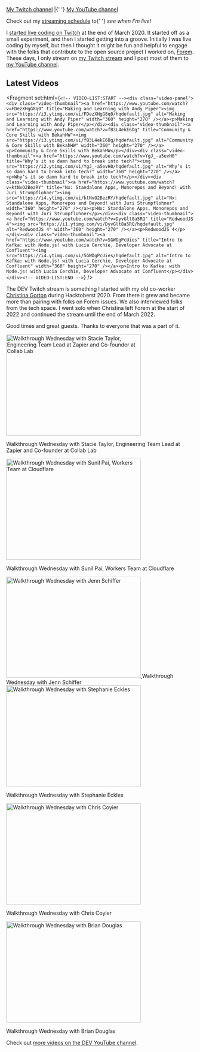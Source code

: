 
<PageLayout title="Streaming">
<nav aria-label="My channels for streaming">
  <a href="https://twitch.tv/nickytonline">My Twitch channel</a> |{' '}
  <a href="https://iamdeveloper.live">My YouTube channel</a>
</nav>

<p class="weight-bold">
  Check out my <a href="/stream-schedule">streaming schedule</a> to{' '}
  <em>see when I'm live</em>!
</p>

I [started live coding on Twitch](https://www.iamdeveloper.com/posts/i-ve-started-to-live-code-on-twitch-for-dev-13cn)
at the end of March 2020. It started off as a small experiment, and then I
started getting into a groove. Initially I was live coding by myself, but then I
thought it might be fun and helpful to engage with the folks that contribute to
the open source project I worked on, [Forem](https://github.com/forem/forem).
These days, I only stream on [my Twitch stream](https://live.iamdeveloper.com)
and I post most of them to
[my YouTube channel](https://youtube.iamdeveloper.com).

## Latest Videos

<Fragment set:html={`<!-- VIDEO-LIST:START --><div class="video-panel"><div class="video-thumbnail"><a href="https://www.youtube.com/watch?v=FDezXHgG8q0" title="Making and Learning with Andy Piper"><img src="https://i3.ytimg.com/vi/FDezXHgG8q0/hqdefault.jpg" alt="Making and Learning with Andy Piper" width="360" height="270" /></a><p>Making and Learning with Andy Piper</p></div><div class="video-thumbnail"><a href="https://www.youtube.com/watch?v=fB3L4ekE6Dg" title="Community & Core Skills with BekahHW"><img src="https://i3.ytimg.com/vi/fB3L4ekE6Dg/hqdefault.jpg" alt="Community & Core Skills with BekahHW" width="360" height="270" /></a><p>Community & Core Skills with BekahHW</p></div><div class="video-thumbnail"><a href="https://www.youtube.com/watch?v=YgJ_-a5evH0" title="Why’s it so damn hard to break into tech?"><img src="https://i2.ytimg.com/vi/YgJ_-a5evH0/hqdefault.jpg" alt="Why’s it so damn hard to break into tech?" width="360" height="270" /></a><p>Why’s it so damn hard to break into tech?</p></div><div class="video-thumbnail"><a href="https://www.youtube.com/watch?v=ktNvO2BezRY" title="Nx: Standalone Apps, Monorepos and Beyond! with Juri Strumpflohner"><img src="https://i4.ytimg.com/vi/ktNvO2BezRY/hqdefault.jpg" alt="Nx: Standalone Apps, Monorepos and Beyond! with Juri Strumpflohner" width="360" height="270" /></a><p>Nx: Standalone Apps, Monorepos and Beyond! with Juri Strumpflohner</p></div><div class="video-thumbnail"><a href="https://www.youtube.com/watch?v=DyvGlt8a5RQ" title="RedwoodJS 4"><img src="https://i1.ytimg.com/vi/DyvGlt8a5RQ/hqdefault.jpg" alt="RedwoodJS 4" width="360" height="270" /></a><p>RedwoodJS 4</p></div><div class="video-thumbnail"><a href="https://www.youtube.com/watch?v=SGWDgPcUies" title="Intro to Kafka: with Node.js! with Lucia Cerchie, Developer Advocate at Confluent"><img src="https://i4.ytimg.com/vi/SGWDgPcUies/hqdefault.jpg" alt="Intro to Kafka: with Node.js! with Lucia Cerchie, Developer Advocate at Confluent" width="360" height="270" /></a><p>Intro to Kafka: with Node.js! with Lucia Cerchie, Developer Advocate at Confluent</p></div></div><!-- VIDEO-LIST:END -->`} />

The DEV Twitch stream is something I started with my old co-worker
[Christina Gorton](https://twitter.com/coffeecraftcode) during Hacktoberst 2020.
From there it grew and became more than pairing with folks on Forem issues. We
also interviewed folks from the tech space. I went solo when Christina left
Forem at the start of 2022 and continued the stream until the end of March 2022.

Good times and great guests. Thanks to everyone that was a part of it.

<div class="video-panel">
  <div class="video-thumbnail">
    <a
      href="https://www.youtube.com/watch?v=cmooRSV4sr8"
      title="Walkthrough Wednesday with Stacie Taylor, Engineering Team Lead at Zapier and Co-founder at Collab Lab"
    >
      <img
        src="https://i4.ytimg.com/vi/cmooRSV4sr8/hqdefault.jpg"
        alt="Walkthrough Wednesday with Stacie Taylor, Engineering Team Lead at Zapier and Co-founder at Collab Lab"
        width="360"
        height="270"
      />
    </a>
    <p>
      Walkthrough Wednesday with Stacie Taylor, Engineering Team Lead at Zapier
      and Co-founder at Collab Lab
    </p>
  </div>
  <div class="video-thumbnail">
    <a
      href="https://www.youtube.com/watch?v=zMEvgvSrPuo"
      title="Walkthrough Wednesday with Sunil Pai, Workers Team at Cloudflare"
    >
      <img
        src="https://i3.ytimg.com/vi/zMEvgvSrPuo/hqdefault.jpg"
        alt="Walkthrough Wednesday with Sunil Pai, Workers Team at Cloudflare"
        width="360"
        height="270"
      />
    </a>
    <p>Walkthrough Wednesday with Sunil Pai, Workers Team at Cloudflare</p>
  </div>
  <div class="video-thumbnail">
    <a
      href="https://www.youtube.com/watch?v=MWkJFsC9jZo"
      title="Walkthrough Wednesday with Jenn Schiffer"
    >
      <img
        src="https://i2.ytimg.com/vi/MWkJFsC9jZo/hqdefault.jpg"
        alt="Walkthrough Wednesday with Jenn Schiffer"
        width="360"
        height="270"
      />
    </a>
    Walkthrough Wednesday with Jenn Schiffer
  </div>
  <div class="video-thumbnail">
    <a
      href="https://www.youtube.com/watch?v=IH2IcYMxab4"
      title="Walkthrough Wednesday with Stephanie Eckles"
    >
      <img
        src="https://i2.ytimg.com/vi/IH2IcYMxab4/hqdefault.jpg"
        alt="Walkthrough Wednesday with Stephanie Eckles"
        width="360"
        height="270"
      />
    </a>
    <p>Walkthrough Wednesday with Stephanie Eckles</p>
  </div>
  <div class="video-thumbnail">
    <a
      href="https://www.youtube.com/watch?v=ZncQIITVOPI"
      title="Walkthrough Wednesday with Chris Coyier"
    >
      <img
        src="https://i1.ytimg.com/vi/ZncQIITVOPI/hqdefault.jpg"
        alt="Walkthrough Wednesday with Chris Coyier"
        width="360"
        height="270"
      />
    </a>
    <p>Walkthrough Wednesday with Chris Coyier</p>
  </div>
  <div class="video-thumbnail">
    <a
      href="https://www.youtube.com/watch?v=d1KCS6C4Rus"
      title="Walkthrough Wednesday with Brian Douglas"
    >
      <img
        src="https://i1.ytimg.com/vi/d1KCS6C4Rus/hqdefault.jpg"
        alt="Walkthrough Wednesday with Brian Douglas"
        width="360"
        height="270"
      />
    </a>
    <p>Walkthrough Wednesday with Brian Douglas</p>
  </div>
</div>

Check out
[more videos on the DEV YouTube channel](https://www.youtube.com/thepracticaldevteam).

</PageLayout>

